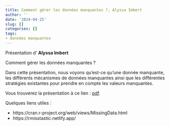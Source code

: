 ```yaml
---
title: Comment gérer les données manquantes ?, Alyssa Imbert
author: ''
date: '2024-04-25'
slug: []
categories: []
tags: 
- données manquantes
---
```



Présentation d' **Alyssa Imbert**

Comment gérer les données manquantes ? 


Dans cette présentation, nous voyons qu'est-ce qu'une donnée manquante, les différents mécanismes de données manquantes ainsi que les différentes stratégies existantes pour prendre en compte les valeurs manquantes.

Vous trouverez la présentation à ce lien : [pdf](/diapos/Missingdata_2024_04.pdf).

Quelques liens utiles : 

* https://cran.r-project.org/web/views/MissingData.html
* https://rmisstastic.netlify.app/

